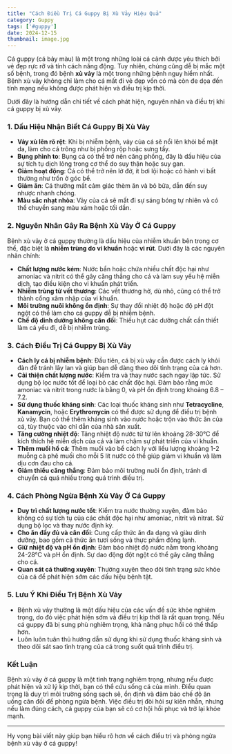 ```yaml
---
title: "Cách Điều Trị Cá Guppy Bị Xù Vảy Hiệu Quả"
category: Guppy
tags: ['#guppy']
date: 2024-12-15
thumbnail: image.jpg
---
```


Cá guppy (cá bảy màu) là một trong những loài cá cảnh được yêu thích bởi vẻ đẹp rực rỡ và tính cách năng động. Tuy nhiên, chúng cũng dễ bị mắc một số bệnh, trong đó bệnh **xù vảy** là một trong những bệnh nguy hiểm nhất. Bệnh xù vảy không chỉ làm cho cá mất đi vẻ đẹp vốn có mà còn đe dọa đến tính mạng nếu không được phát hiện và điều trị kịp thời.

Dưới đây là hướng dẫn chi tiết về cách phát hiện, nguyên nhân và điều trị khi cá guppy bị xù vảy.

### 1. **Dấu Hiệu Nhận Biết Cá Guppy Bị Xù Vảy**

- **Vảy xù lên rõ rệt**: Khi bị nhiễm bệnh, vảy của cá sẽ nổi lên khỏi bề mặt da, làm cho cá trông như bị phồng rộp hoặc sưng tấy.
- **Bụng phình to**: Bụng cá có thể trở nên căng phồng, đây là dấu hiệu của sự tích tụ dịch lỏng trong cơ thể do suy thận hoặc suy gan.
- **Giảm hoạt động**: Cá có thể trở nên lờ đờ, ít bơi lội hoặc có hành vi bất thường như trốn ở góc bể.
- **Giảm ăn**: Cá thường mất cảm giác thèm ăn và bỏ bữa, dẫn đến suy nhược nhanh chóng.
- **Màu sắc nhạt nhòa**: Vảy của cá sẽ mất đi sự sáng bóng tự nhiên và có thể chuyển sang màu xám hoặc tối dần.

### 2. **Nguyên Nhân Gây Ra Bệnh Xù Vảy Ở Cá Guppy**

Bệnh xù vảy ở cá guppy thường là dấu hiệu của nhiễm khuẩn bên trong cơ thể, đặc biệt là **nhiễm trùng do vi khuẩn** hoặc **vi rút**. Dưới đây là các nguyên nhân chính:

- **Chất lượng nước kém**: Nước bẩn hoặc chứa nhiều chất độc hại như amoniac và nitrit có thể gây căng thẳng cho cá và làm suy yếu hệ miễn dịch, tạo điều kiện cho vi khuẩn phát triển.
- **Nhiễm trùng từ vết thương**: Các vết thương hở, dù nhỏ, cũng có thể trở thành cổng xâm nhập của vi khuẩn.
- **Môi trường nuôi không ổn định**: Sự thay đổi nhiệt độ hoặc độ pH đột ngột có thể làm cho cá guppy dễ bị nhiễm bệnh.
- **Chế độ dinh dưỡng không cân đối**: Thiếu hụt các dưỡng chất cần thiết làm cá yếu đi, dễ bị nhiễm trùng.

### 3. **Cách Điều Trị Cá Guppy Bị Xù Vảy**

- **Cách ly cá bị nhiễm bệnh**: Đầu tiên, cá bị xù vảy cần được cách ly khỏi đàn để tránh lây lan và giúp bạn dễ dàng theo dõi tình trạng của cá hơn.
- **Cải thiện chất lượng nước**: Kiểm tra và thay nước sạch ngay lập tức. Sử dụng bộ lọc nước tốt để loại bỏ các chất độc hại. Đảm bảo rằng mức amoniac và nitrit trong nước là bằng 0, và pH ổn định trong khoảng 6.8 – 7.2.
- **Sử dụng thuốc kháng sinh**: Các loại thuốc kháng sinh như **Tetracycline**, **Kanamycin**, hoặc **Erythromycin** có thể được sử dụng để điều trị bệnh xù vảy. Bạn có thể thêm kháng sinh vào nước hoặc trộn vào thức ăn của cá, tùy thuộc vào chỉ dẫn của nhà sản xuất.
- **Tăng cường nhiệt độ**: Tăng nhiệt độ nước từ từ lên khoảng 28-30°C để kích thích hệ miễn dịch của cá và làm chậm sự phát triển của vi khuẩn.
- **Thêm muối hồ cá**: Thêm muối vào bể cách ly với liều lượng khoảng 1-2 muỗng cà phê muối cho mỗi 5 lít nước có thể giúp giảm vi khuẩn và làm dịu cơn đau cho cá.
- **Giảm thiểu căng thẳng**: Đảm bảo môi trường nuôi ổn định, tránh di chuyển cá quá nhiều trong quá trình điều trị.

### 4. **Cách Phòng Ngừa Bệnh Xù Vảy Ở Cá Guppy**

- **Duy trì chất lượng nước tốt**: Kiểm tra nước thường xuyên, đảm bảo không có sự tích tụ của các chất độc hại như amoniac, nitrit và nitrat. Sử dụng bộ lọc và thay nước định kỳ.
- **Cho ăn đầy đủ và cân đối**: Cung cấp thức ăn đa dạng và giàu dinh dưỡng, bao gồm cả thức ăn tươi sống và thực phẩm đông lạnh.
- **Giữ nhiệt độ và pH ổn định**: Đảm bảo nhiệt độ nước nằm trong khoảng 24-28°C và pH ổn định. Sự dao động đột ngột có thể gây căng thẳng cho cá.
- **Quan sát cá thường xuyên**: Thường xuyên theo dõi tình trạng sức khỏe của cá để phát hiện sớm các dấu hiệu bệnh tật.

### 5. **Lưu Ý Khi Điều Trị Bệnh Xù Vảy**

- Bệnh xù vảy thường là một dấu hiệu của các vấn đề sức khỏe nghiêm trọng, do đó việc phát hiện sớm và điều trị kịp thời là rất quan trọng. Nếu cá guppy đã bị sưng phù nghiêm trọng, khả năng phục hồi có thể thấp hơn.
- Luôn luôn tuân thủ hướng dẫn sử dụng khi sử dụng thuốc kháng sinh và theo dõi sát sao tình trạng của cá trong suốt quá trình điều trị.

### Kết Luận

Bệnh xù vảy ở cá guppy là một tình trạng nghiêm trọng, nhưng nếu được phát hiện và xử lý kịp thời, bạn có thể cứu sống cá của mình. Điều quan trọng là duy trì môi trường sống sạch sẽ, ổn định và đảm bảo chế độ ăn uống cân đối để phòng ngừa bệnh. Việc điều trị đòi hỏi sự kiên nhẫn, nhưng nếu làm đúng cách, cá guppy của bạn sẽ có cơ hội hồi phục và trở lại khỏe mạnh.

---

Hy vọng bài viết này giúp bạn hiểu rõ hơn về cách điều trị và phòng ngừa bệnh xù vảy ở cá guppy!